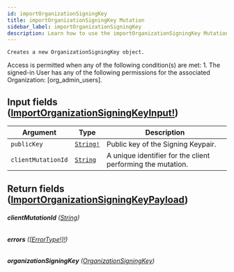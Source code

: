 ```yaml
---
id: importOrganizationSigningKey
title: importOrganizationSigningKey Mutation
sidebar_label: importOrganizationSigningKey
description: Learn how to use the importOrganizationSigningKey Mutation for Builder's API.
---
```


    Creates a new OrganizationSigningKey object.

Access is permitted when any of the following condition(s) are met: 1. The signed-in User has any of the following permissions for the associated Organization: [org_admin_users].

## Input fields ([ImportOrganizationSigningKeyInput!](/composer/builder/api/schema/input_object/ImportOrganizationSigningKeyInput.mdx))

| Argument           | Type                                      | Description                                                 |
| ------------------ | ----------------------------------------- | ----------------------------------------------------------- |
| `publicKey`        | [`String!`](/composer/builder/api/schema/scalar/String.mdx) | Public key of the Signing Keypair.                          |
| `clientMutationId` | [`String`](/composer/builder/api/schema/scalar/String.mdx)  | A unique identifier for the client performing the mutation. |

## Return fields ([ImportOrganizationSigningKeyPayload](/composer/builder/api/schema/object/ImportOrganizationSigningKeyPayload.mdx))

###### <b>clientMutationId</b> ([String](/composer/builder/api/schema/scalar/String.mdx))

###### <b>errors</b> ([[ErrorType!]!](/composer/builder/api/schema/object/ErrorType.mdx))

###### <b>organizationSigningKey</b> ([OrganizationSigningKey](/composer/builder/api/schema/object/OrganizationSigningKey.mdx))
